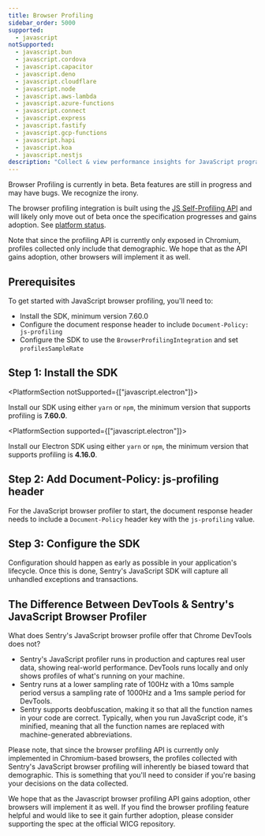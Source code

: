 ```yaml
---
title: Browser Profiling
sidebar_order: 5000
supported:
  - javascript
notSupported:
  - javascript.bun
  - javascript.cordova
  - javascript.capacitor
  - javascript.deno
  - javascript.cloudflare
  - javascript.node
  - javascript.aws-lambda
  - javascript.azure-functions
  - javascript.connect
  - javascript.express
  - javascript.fastify
  - javascript.gcp-functions
  - javascript.hapi
  - javascript.koa
  - javascript.nestjs
description: "Collect & view performance insights for JavaScript programs with Sentry's JavaScript Profiling integration."
---
```


<Note>

Browser Profiling is currently in beta. Beta features are still in progress and may have bugs. We recognize the irony.

</Note>

The browser profiling integration is built using the [JS Self-Profiling API](https://wicg.github.io/js-self-profiling/) and will likely only move out of beta once the specification progresses and gains adoption. See [platform status](https://chromestatus.com/feature/5170190448852992).

Note that since the profiling API is currently only exposed in Chromium, profiles collected only include that demographic. We hope that as the API gains adoption, other browsers will implement it as well.

<PlatformContent includePath="profiling/index/why-profiling" />

## Prerequisites

To get started with JavaScript browser profiling, you'll need to:

- Install the <PlatformSdkPackageName fallback="@sentry/browser"/> SDK, minimum version 7.60.0
- Configure the document response header to include `Document-Policy: js-profiling`
- Configure the SDK to use the `BrowserProfilingIntegration` and set `profilesSampleRate`

## Step 1: Install the <PlatformOrGuideName/> SDK

<PlatformSection notSupported={["javascript.electron"]}>

Install our <PlatformOrGuideName/> SDK using either `yarn` or `npm`, the minimum version that supports profiling is **7.60.0**.

</PlatformSection>

<PlatformSection supported={["javascript.electron"]}>

Install our Electron SDK using either `yarn` or `npm`, the minimum version that supports profiling is **4.16.0**.

</PlatformSection>

<PlatformContent includePath="profiling/automatic-instrumentation-intro" />

## Step 2: Add Document-Policy: js-profiling header

For the JavaScript browser profiler to start, the document response header needs to include a `Document-Policy` header key with the `js-profiling` value.

<PlatformContent includePath="profiling/automatic-instrumentation-headers" />

## Step 3: Configure the <PlatformOrGuideName/> SDK

Configuration should happen as early as possible in your application's lifecycle. Once this is done, Sentry's JavaScript SDK will capture all unhandled exceptions and transactions.

<PlatformContent includePath="profiling/automatic-instrumentation-setup" />

## The Difference Between DevTools & Sentry's JavaScript Browser Profiler

What does Sentry's JavaScript browser profile offer that Chrome DevTools does not?

- Sentry's JavaScript profiler runs in production and captures real user data, showing real-world performance. DevTools runs locally and only shows profiles of what's running on your machine.
- Sentry runs at a lower sampling rate of 100Hz with a 10ms sample period versus a sampling rate of 1000Hz and a 1ms sample period for DevTools.
- Sentry supports deobfuscation, making it so that all the function names in your code are correct. Typically, when you run JavaScript code, it's minified, meaning that all the function names are replaced with machine-generated abbreviations.

Please note, that since the browser profiling API is currently only implemented in Chromium-based browsers, the profiles collected with Sentry's JavaScript browser profiling will inherently be biased toward that demographic. This is something that you'll need to consider if you're basing your decisions on the data collected.

We hope that as the Javascript browser profiling API gains adoption, other browsers will implement it as well. If you find the browser profiling feature helpful and would like to see it gain further adoption, please consider supporting the spec at the official WICG repository.
